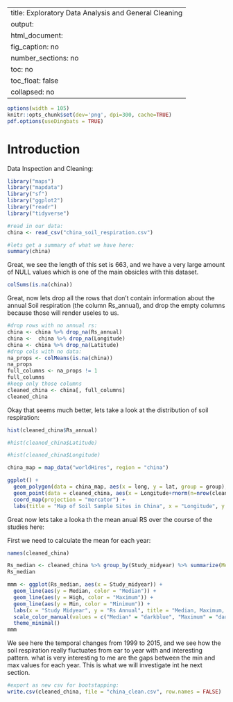 
---
title:  Exploratory Data Analysis and General Cleaning
output:
  html_document:
    fig_caption: no
    number_sections: no
    toc: no
    toc_float: false
    collapsed: no
---

```r
options(width = 105)
knitr::opts_chunk$set(dev='png', dpi=300, cache=TRUE)
pdf.options(useDingbats = TRUE)
```

# Introduction #
Data Inspection and Cleaning:
```r
library("maps")
library("mapdata")
library("sf")
library("ggplot2")
library("readr")
library("tidyverse")
```

```r
#read in our data:
china <- read_csv("china_soil_respiration.csv")

#lets get a summary of what we have here:
summary(china)
```
Great, we see the length of this set is 663, and we have a very large amount of NULL values which is one of the main obsicles with this dataset.
```r
colSums(is.na(china))
```

Great, now lets drop all the rows that don't contain information about the annual Soil respiration (the column Rs_annual), and drop the empty columns because those will render useles to us.
```r
#drop rows with no annual rs:
china <- china %>% drop_na(Rs_annual)
china <-  china %>% drop_na(Longitude)
china <- china %>% drop_na(Latitude)
#drop cols with no data:
na_props <- colMeans(is.na(china))
na_props
full_columns <- na_props != 1
full_columns
#keep only those columns
cleaned_china <- china[, full_columns]
cleaned_china 
```


Okay that seems much better, lets take a look at the distribution of soil respiration:

```r
hist(cleaned_china$Rs_annual)
```
```r
#hist(cleaned_china$Latitude)
```
```r
#hist(cleaned_china$Longitude)
```


```r
china_map = map_data("worldHires", region = "china")
```
```r
ggplot() +
  geom_polygon(data = china_map, aes(x = long, y = lat, group = group), fill = "lightblue", color='black') +
  geom_point(data = cleaned_china, aes(x = Longitude+rnorm(n=nrow(cleaned_china)), y = Latitude+rnorm(n=nrow(cleaned_china)), color=Rs_annual)) +
  coord_map(projection = "mercator") + 
  labs(title = "Map of Soil Sample Sites in China", x = "Longitude", y = "Latitude")
```
Great now lets take a looka th the mean anual RS over the course of the studies here:

First we need to calculate the mean for each year:
```r
names(cleaned_china)
```

```r
Rs_median <- cleaned_china %>% group_by(Study_midyear) %>% summarize(Median = median(Rs_annual), High = max(Rs_annual), Min = min(Rs_annual))
Rs_median
```

```r
mmm <- ggplot(Rs_median, aes(x = Study_midyear)) +
  geom_line(aes(y = Median, color = "Median")) +
  geom_line(aes(y = High, color = "Maximum")) +
  geom_line(aes(y = Min, color = "Minimum")) +
  labs(x = "Study Midyear", y = "Rs Annual", title = "Median, Maximum, and Minimum Rs Annual Over Study Midyear") +
  scale_color_manual(values = c("Median" = "darkblue", "Maximum" = "darkred", "Minimum" = "darkgreen")) +
  theme_minimal()
mmm
```

We see here the temporal changes from 1999 to 2015, and we see how the soil respiration really fluctuates from ear to year with and interesting pattern. what is very interesting to me are the gaps between the min and max values for each year. This is what we will investigate int he next section. 


```r
#export as new csv for bootstapping:
write.csv(cleaned_china, file = "china_clean.csv", row.names = FALSE)
```

